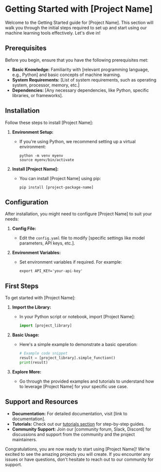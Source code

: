 # Getting Started with [Project Name]

Welcome to the Getting Started guide for [Project Name]. This section will walk you through the initial steps required to set up and start using our machine learning tools effectively. Let's dive in!

## Prerequisites

Before you begin, ensure that you have the following prerequisites met:

- **Basic Knowledge:** Familiarity with [relevant programming language, e.g., Python] and basic concepts of machine learning.
- **System Requirements:** [List of system requirements, such as operating system, processor, memory, etc.]
- **Dependencies:** [Any necessary dependencies, like Python, specific libraries, or frameworks].

## Installation

Follow these steps to install [Project Name]:

1. **Environment Setup:**
   - If you're using Python, we recommend setting up a virtual environment:
     ```
     python -m venv myenv
     source myenv/bin/activate
     ```

2. **Install [Project Name]:**
   - You can install [Project Name] using pip:
     ```
     pip install [project-package-name]
     ```

## Configuration

After installation, you might need to configure [Project Name] to suit your needs:

1. **Config File:**
   - Edit the `config.yaml` file to modify [specific settings like model parameters, API keys, etc.].

2. **Environment Variables:**
   - Set environment variables if required. For example:
     ```
     export API_KEY='your-api-key'
     ```

## First Steps

To get started with [Project Name]:

1. **Import the Library:**
   - In your Python script or notebook, import [Project Name]:
     ```python
     import [project_library]
     ```

2. **Basic Usage:**
   - Here's a simple example to demonstrate a basic operation:
     ```python
     # Example code snippet
     result = [project_library].simple_function()
     print(result)
     ```

3. **Explore More:**
   - Go through the provided examples and tutorials to understand how to leverage [Project Name] for your specific use case.

## Support and Resources

- **Documentation:** For detailed documentation, visit [link to documentation].
- **Tutorials:** Check out our [tutorials section](/tutorials) for step-by-step guides.
- **Community Support:** Join our [community forum, Slack, Discord] for discussions and support from the community and the project maintainers.

Congratulations, you are now ready to start using [Project Name]! We're excited to see the amazing projects you will create. If you encounter any issues or have questions, don't hesitate to reach out to our community for support.